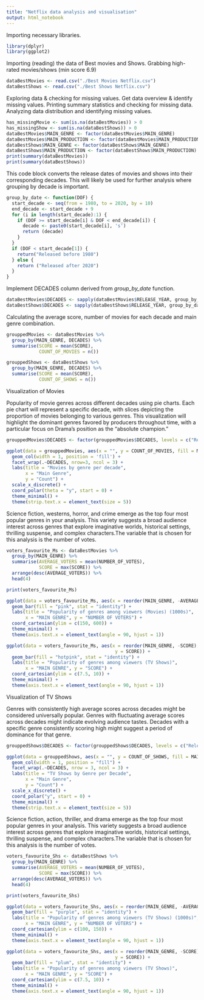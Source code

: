 ```yaml
---
title: "Netflix data analysis and visualisation"
output: html_notebook
---
```


Importing necessary libraries.

```r
library(dplyr)
library(ggplot2)
```

Importing (reading) the data of Best movies and Shows. Grabbing high-rated movies/shows (min score 6.9)

```r
dataBestMovies <- read.csv("./Best Movies Netflix.csv")
dataBestShows <- read.csv("./Best Shows Netflix.csv")
```

Exploring data & checking for missing values.
Get data overview & identify missing values.
Printing summary statistics and checking for missing data.
Analyzing data distribution and identifying missing values.

```r
has_missingMovie <- sum(is.na(dataBestMovies)) > 0
has_missingShow <- sum(is.na(dataBestShows)) > 0
dataBestMovies$MAIN_GENRE <- factor(dataBestMovies$MAIN_GENRE)
dataBestMovies$MAIN_PRODUCTION <- factor(dataBestMovies$MAIN_PRODUCTION)
dataBestShows$MAIN_GENRE <- factor(dataBestShows$MAIN_GENRE)
dataBestShows$MAIN_PRODUCTION <- factor(dataBestShows$MAIN_PRODUCTION)
print(summary(dataBestMovies))
print(summary(dataBestShows))
```
This code block converts the release dates of movies and shows into their corresponding decades. This will likely be used for further analysis where grouping by decade is important.

```r
group_by_date <- function(DOF) {
  start_decade <- seq(from = 1980, to = 2020, by = 10)
  end_decade <- start_decade + 9
  for (i in length(start_decade):1) {
    if (DOF >= start_decade[i] & DOF < end_decade[i]) {
      decade <- paste0(start_decade[i], 's')
      return (decade)
    }
  }
  if (DOF < start_decade[1]) {
    return("Released before 1980")
  } else {
    return ("Released after 2020")
  }
}
```

Implement DECADES column derived from *group_by_date* function.

```r
dataBestMovies$DECADES <- sapply(dataBestMovies$RELEASE_YEAR, group_by_date)
dataBestShows$DECADES <- sapply(dataBestShows$RELEASE_YEAR, group_by_date)
```

Calculating the average score, number of movies for each decade and main genre combination.

```r
grouppedMovies <- dataBestMovies %>%
  group_by(MAIN_GENRE, DECADES) %>%
  summarise(SCORE = mean(SCORE),
            COUNT_OF_MOVIES = n())

grouppedShows <- dataBestShows %>%
  group_by(MAIN_GENRE, DECADES) %>%
  summarise(SCORE = mean(SCORE),
            COUNT_OF_SHOWS = n())
```
Visualization of Movies

Popularity of movie genres across different decades using pie charts. Each pie chart will represent a specific decade, with slices depicting the proportion of movies belonging to various genres. This visualization will highlight the dominant genres favored by producers throughout time, with a particular focus on Drama's position as the "absolute champion."

```r
grouppedMovies$DECADES <- factor(grouppedMovies$DECADES, levels = c("Released before 1980", "1980s", "1990s", "2000s", "2010s", "2020s", "Released after 2020"))

ggplot(data = grouppedMovies, aes(x = "", y = COUNT_OF_MOVIES, fill = MAIN_GENRE)) +
  geom_col(width = 1, position = 'fill') +
  facet_wrap(.~DECADES, nrow=3, ncol = 3) +
  labs(title = "Movies by genre per decade",
       x = "Main Genre",
       y = "Count") +
  scale_x_discrete() +
  coord_polar(theta = "y", start = 0) +
  theme_minimal() +
  theme(strip.text.x = element_text(size = 5))
```
Science fiction, westerns, horror, and crime emerge as the top four most popular genres in your analysis. This variety suggests a broad audience interest across genres that explore imaginative worlds, historical settings, thrilling suspense, and complex characters.The variable that is chosen for this analysis is the number of votes.

```r
voters_favourite_Ms <- dataBestMovies %>%
  group_by(MAIN_GENRE) %>%
  summarise(AVERAGE_VOTERS = mean(NUMBER_OF_VOTES),
            SCORE = max(SCORE)) %>%
  arrange(desc(AVERAGE_VOTERS)) %>%
  head(4)

print(voters_favourite_Ms)

ggplot(data = voters_favourite_Ms, aes(x = reorder(MAIN_GENRE, -AVERAGE_VOTERS), y = AVERAGE_VOTERS/1000)) +
  geom_bar(fill = "pink", stat = "identity") +
  labs(title = "Popularity of genres among viewers (Movies) (1000s)",
       x = "MAIN GENRE", y = "NUMBER OF VOTERS") +
  coord_cartesian(ylim = c(150, 600)) +
  theme_minimal() +
  theme(axis.text.x = element_text(angle = 90, hjust = 1))

ggplot(data = voters_favourite_Ms, aes(x = reorder(MAIN_GENRE, -SCORE),
                                        y = SCORE)) +
  geom_bar(fill = "hotpink", stat = "identity") +
  labs(title = "Popularity of genres among viewers (TV Shows)",
       x = "MAIN GENRE", y = "SCORE") +
  coord_cartesian(ylim = c(7.5, 10)) +
  theme_minimal() +
  theme(axis.text.x = element_text(angle = 90, hjust = 1))
```

Visualization of TV Shows

Genres with consistently high average scores across decades might be considered universally popular. Genres with fluctuating average scores across decades might indicate evolving audience tastes. Decades with a specific genre consistently scoring high might suggest a period of dominance for that genre.

```r
grouppedShows$DECADES <- factor(grouppedShows$DECADES, levels = c("Released before 1980", "1980s", "1990s", "2000s", "2010s", "2020s", "Released after 2020"))

ggplot(data = grouppedShows, aes(x = "", y = COUNT_OF_SHOWS, fill = MAIN_GENRE)) +
  geom_col(width = 1, position = "fill") +
  facet_wrap(.~DECADES, nrow = 3, ncol = 3) +
  labs(title = "TV Shows by Genre per Decade",
       x = "Main Genre",
       y = "Count") +
  scale_x_discrete() +
  coord_polar("y", start = 0) + 
  theme_minimal() +
  theme(strip.text.x = element_text(size = 5))
```
Science fiction, action, thriller, and drama emerge as the top four most popular genres in your analysis. This variety suggests a broad audience interest across genres that explore imaginative worlds, historical settings, thrilling suspense, and complex characters.The variable that is chosen for this analysis is the number of votes.

```r
voters_favourite_Shs <- dataBestShows %>%
  group_by(MAIN_GENRE) %>%
  summarise(AVERAGE_VOTERS = mean(NUMBER_OF_VOTES),
            SCORE = max(SCORE)) %>%
  arrange(desc(AVERAGE_VOTERS)) %>%
  head(4)

print(voters_favourite_Shs)

ggplot(data = voters_favourite_Shs, aes(x = reorder(MAIN_GENRE, -AVERAGE_VOTERS), y = AVERAGE_VOTERS/1000)) +
  geom_bar(fill = "purple", stat = "identity") +
  labs(title = "Popularity of genres among viewers (TV Shows) (1000s)",
       x = "MAIN GENRE", y = "NUMBER OF VOTERS") +
  coord_cartesian(ylim = c(100, 150)) +
  theme_minimal() +
  theme(axis.text.x = element_text(angle = 90, hjust = 1))

ggplot(data = voters_favourite_Shs, aes(x = reorder(MAIN_GENRE, -SCORE),
                                        y = SCORE)) +
  geom_bar(fill = "plum", stat = "identity") +
  labs(title = "Popularity of genres among viewers (TV Shows)",
       x = "MAIN GENRE", y = "SCORE") +
  coord_cartesian(ylim = c(7.5, 10)) +
  theme_minimal() +
  theme(axis.text.x = element_text(angle = 90, hjust = 1))
```




